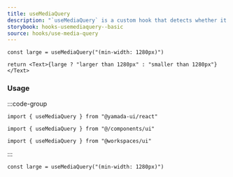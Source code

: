 ```yaml
---
title: useMediaQuery
description: "`useMediaQuery` is a custom hook that detects whether it matches a single or multiple media queries."
storybook: hooks-usemediaquery--basic
source: hooks/use-media-query
---
```


```tsx preview functional client
const large = useMediaQuery("(min-width: 1280px)")

return <Text>{large ? "larger than 1280px" : "smaller than 1280px"}</Text>
```

### Usage

:::code-group

```tsx [package]
import { useMediaQuery } from "@yamada-ui/react"
```

```tsx [alias]
import { useMediaQuery } from "@/components/ui"
```

```tsx [monorepo]
import { useMediaQuery } from "@workspaces/ui"
```

:::

```tsx
const large = useMediaQuery("(min-width: 1280px)")
```
